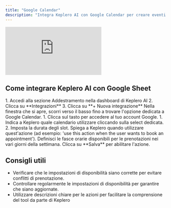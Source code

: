 ```yaml
---
title: "Google Calendar"
description: "Integra Keplero AI con Google Calendar per creare eventi e gestire appuntamenti"
---
```


<iframe
  className="w-full aspect-video rounded-xl"
  src="https://www.loom.com/embed/dd38b249251940e38a995a17da9e0e4a"
  title="Video tutorial integrazione Google Calendar con Keplero AI"
  frameBorder="0"
  allow="accelerometer; autoplay; clipboard-write; encrypted-media; gyroscope; picture-in-picture"
  allowFullScreen
></iframe>


## Come integrare Keplero AI con Google Sheet

<Steps>
    <Step title="Crea una nuova azione">
        1. Accedi alla sezione Addestramento nella dashboard di Keplero AI
        2. Clicca su **Integrazioni**
        3. Clicca su **+ Nuova integrazione**
    </Step>
    <Step title="Seleziona Google Calendar">
        Nella finestra che si apre, scorri verso il basso fino a trovare l'opzione dedicata a Google Calendar.
    </Step>
    <Step title="Accedi con il tuo account Google">
        1. Clicca sul tasto per accedere al tuo account Google.
    </Step>
    <Step title="Imposta il calendario e la durata degli slot">
        1. Indica a Keplero quale calendario utilizzare cliccando sulla select dedicata.
        2. Imposta la durata degli slot.
    </Step>
    <Step title="Definisci quando Keplero dovrà utilizzare questa azione">
        Spiega a Keplero quando utilizzare quest'azione (ad esempio: 'use this action when the user wants to book an appointment').
    </Step>
    <Step title="Imposta le disponibilità">
        Definisci le fasce orarie disponibili per le prenotazioni nei vari giorni della settimana.
    </Step>
    <Step title="Salva e attiva l'azione">
       Clicca su **Salva** per abilitare l'azione.
    </Step>
</Steps>

## Consigli utili

- Verificare che le impostazioni di disponibilità siano corrette per evitare conflitti di prenotazione.
- Controllare regolarmente le impostazioni di disponibilità per garantire che siano aggiornate.
- Utilizzare descrizioni chiare per le azioni per facilitare la comprensione del tool da parte di Keplero